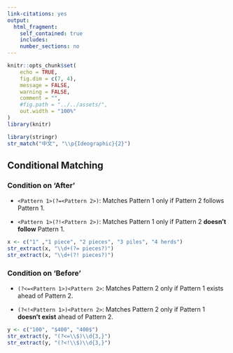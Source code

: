 ```yaml
---
link-citations: yes
output:
  html_fragment:
    self_contained: true
    includes:
    number_sections: no
---
```

<!--For external images, set self_contained: false-->

<!--yaml
---
layout: post
mermaid: false
mathjax2: false
mathjax: false
highlight: true
title: "Advanced Regex in stringr"
description: "Advanced Regex in stringr"
tags: [R]
---
yaml-->

```r
knitr::opts_chunk$set(
	echo = TRUE,
	fig.dim = c(7, 4),
	message = FALSE,
	warning = FALSE,
	comment = "",
	#fig.path = "../../assets/",
	out.width = "100%"
)
library(knitr)
```




<!--more-->

```r
library(stringr)
str_match("中文", "\\p{Ideographic}{2}")
```



## Conditional Matching

### Condition on 'After'
- `<Pattern 1>(?=<Pattern 2>)`: Matches Pattern 1 only if Pattern 2 follows Pattern 1.

- `<Pattern 1>(?!<Pattern 2>)`: Matches Pattern 1 only if Pattern 2 **doesn't follow** Pattern 1.

```r
x <- c("1" ,"1 piece", "2 pieces", "3 piles", "4 herds")
str_extract(x, "\\d+(?= pieces?)")
str_extract(x, "\\d+(?! pieces?)")
```

### Condition on 'Before'

- `(?<=<Pattern 1>)<Pattern 2>`: Matches Pattern 2 only if Pattern 1 exists ahead of Pattern 2.


- `(?<!<Pattern 1>)<Pattern 2>`: Matches Pattern 2 only if Pattern 1 **doesn't exist** ahead of Pattern 2.

```r
y <- c("100", "$400", "400$")
str_extract(y, "(?<=\\$)\\d{3,}")
str_extract(y, "(?<!\\$)\\d{3,}")
```

